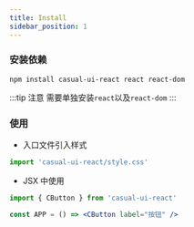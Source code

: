 ```yaml
---
title: Install
sidebar_position: 1
---
```


### 安装依赖

```shell
npm install casual-ui-react react react-dom
```

:::tip 注意
需要单独安装`react`以及`react-dom`
:::

### 使用

- 入口文件引入样式

```js
import 'casual-ui-react/style.css'
```

- JSX 中使用

```jsx
import { CButton } from 'casual-ui-react'

const APP = () => <CButton label="按钮" />
```
